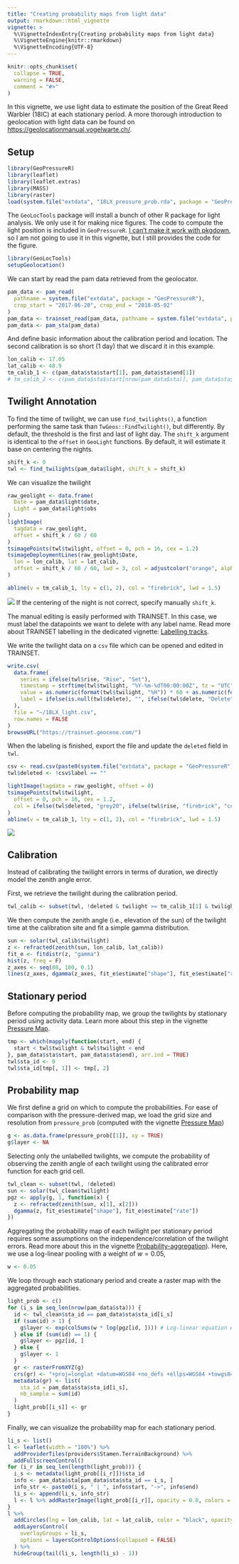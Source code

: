 ```yaml
---
title: "Creating probability maps from light data"
output: rmarkdown::html_vignette
vignette: >
  %\VignetteIndexEntry{Creating probability maps from light data}
  %\VignetteEngine{knitr::rmarkdown}
  %\VignetteEncoding{UTF-8}
---
```


```r
knitr::opts_chunk$set(
  collapse = TRUE,
  warning = FALSE,
  comment = "#>"
)
```

In this vignette, we use light data to estimate the position of the Great Reed Warbler (18IC) at each stationary period. A more thorough introduction to geolocation with light data can be found on <https://geolocationmanual.vogelwarte.ch/>.

## Setup

```r
library(GeoPressureR)
library(leaflet)
library(leaflet.extras)
library(MASS)
library(raster)
load(system.file("extdata", "18LX_pressure_prob.rda", package = "GeoPressureR"))
```

The `GeoLocTools` package will install a bunch of other R package for light analysis. We only use it for making nice figures. The code to compute the light position is included in `GeoPressureR`. [I can't make it work with pkgdown](https://github.com/Rafnuss/GeoPressureR/issues/13), so I am not going to use it in this vignette, but I still provides the code for the figure.

```r
library(GeoLocTools)
setupGeolocation()
```

We can start by read the pam data retrieved from the geolocator.

```r
pam_data <- pam_read(
  pathname = system.file("extdata", package = "GeoPressureR"),
  crop_start = "2017-06-20", crop_end = "2018-05-02"
)
pam_data <- trainset_read(pam_data, pathname = system.file("extdata", package = "GeoPressureR"))
pam_data <- pam_sta(pam_data)
```

And define basic information about the calibration period and location. The second calibration is so short (1 day) that we discard it in this example.

```r
lon_calib <- 17.05
lat_calib <- 48.9
tm_calib_1 <- c(pam_data$sta$start[1], pam_data$sta$end[1])
# tm_calib_2 <- c(pam_data$sta$start[nrow(pam_data$sta)], pam_data$sta$end[nrow(pam_data$sta)])
```

## Twilight Annotation

To find the time of twilight, we can use `find_twilights()`, a function performing the same task than `TwGeos::FindTwilight()`, but differently. By default, the threshold is the first and last of light day. The `shift_k` argument is identical to the `offset` in `GeoLight` functions. By default, it will estimate it base on centering the nights. 

```r
shift_k <- 0
twl <- find_twilights(pam_data$light, shift_k = shift_k)
```

We can visualize the twilight

```r
raw_geolight <- data.frame(
  Date = pam_data$light$date,
  Light = pam_data$light$obs
)
lightImage(
  tagdata = raw_geolight,
  offset = shift_k / 60 / 60
)
tsimagePoints(twl$twilight, offset = 0, pch = 16, cex = 1.2)
tsimageDeploymentLines(raw_geolight$Date,
  lon = lon_calib, lat = lat_calib,
  offset = shift_k / 60 / 60, lwd = 3, col = adjustcolor("orange", alpha.f = 0.5)
)

abline(v = tm_calib_1, lty = c(1, 2), col = "firebrick", lwd = 1.5)
```

![](light-map-1.png)
If the centering of the night is not correct, specify manually `shift_k`.

The manual editing is easily performed with TRAINSET. In this case, we must label the datapoints we want to delete with any label name. Read more about TRAINSET labelling in the dedicated vignette: [Labelling tracks](labelling-tracks.html).

We write the twilight data on a `csv` file which can be opened and edited in TRAINSET.

```r
write.csv(
  data.frame(
    series = ifelse(twl$rise, "Rise", "Set"),
    timestamp = strftime(twl$twilight, "%Y-%m-%dT00:00:00Z", tz = "UTC"),
    value = as.numeric(format(twl$twilight, "%H")) * 60 + as.numeric(format(twl$twilight, "%M")),
    label = ifelse(is.null(twl$delete), "", ifelse(twl$delete, "Delete", ""))
  ),
  file = "~/18LX_light.csv",
  row.names = FALSE
)
browseURL("https://trainset.geocene.com/")
```

When the labeling is finished, export the file and update the `deleted` field in `twl`.

```r
csv <- read.csv(paste0(system.file("extdata", package = "GeoPressureR"), "/18LX_light-labeled.csv"))
twl$deleted <- !csv$label == ""
```

```r
lightImage(tagdata = raw_geolight, offset = 0)
tsimagePoints(twl$twilight,
  offset = 0, pch = 16, cex = 1.2,
  col = ifelse(twl$deleted, "grey20", ifelse(twl$rise, "firebrick", "cornflowerblue"))
)
abline(v = tm_calib_1, lty = c(1, 2), col = "firebrick", lwd = 1.5)
```
![](light-map-2.png)

## Calibration

Instead of calibrating the twilight errors in terms of duration, we directly model the zenith angle error.

First, we retrieve the twilight during the calibration period.

```r
twl_calib <- subset(twl, !deleted & twilight >= tm_calib_1[1] & twilight <= tm_calib_1[2])
```

We then compute the zenith angle (i.e., elevation of the sun) of the twilight time at the calibration site and fit a simple gamma distribution.

```r
sun <- solar(twl_calib$twilight)
z <- refracted(zenith(sun, lon_calib, lat_calib))
fit_e <- fitdistr(z, "gamma")
hist(z, freq = F)
z_axes <- seq(88, 100, 0.1)
lines(z_axes, dgamma(z_axes, fit_e$estimate["shape"], fit_e$estimate["rate"]), col = "red")
```

## Stationary period

Before computing the probability map, we group the twilights by stationary period using activity data. Learn more about this step in the vignette [Pressure Map](pressure-map.html#identifying-stationary-periods).

```r
tmp <- which(mapply(function(start, end) {
  start < twl$twilight & twl$twilight < end
}, pam_data$sta$start, pam_data$sta$end), arr.ind = TRUE)
twl$sta_id <- 0
twl$sta_id[tmp[, 1]] <- tmp[, 2]
```

## Probability map

We first define a grid on which to compute the probabilities. For ease of comparison with the pressure-derived map, we load the grid size and resolution from `pressure_prob` (computed with the vignette [Pressure Map](pressure-map.html#computing-the-map-of-pressure))

```r
g <- as.data.frame(pressure_prob[[1]], xy = TRUE)
g$layer <- NA
```

Selecting only the unlabelled twilights, we compute the probability of observing the zenith angle of each twilight using the calibrated error function for each grid cell.

```r
twl_clean <- subset(twl, !deleted)
sun <- solar(twl_clean$twilight)
pgz <- apply(g, 1, function(x) {
  z <- refracted(zenith(sun, x[1], x[2]))
  dgamma(z, fit_e$estimate["shape"], fit_e$estimate["rate"])
})
```

Aggregating the probability map of each twilight per stationary period requires some assumptions on the independence/correlation of the twilight errors. Read more about this in the vignette [Probability-aggregation](probability-aggregation.html)). Here, we use a log-linear pooling with a weight of $w=0.05$,

```r
w <- 0.05
```

We loop through each stationary period and create a raster map with the aggregated probabilities.

```r
light_prob <- c()
for (i_s in seq_len(nrow(pam_data$sta))) {
  id <- twl_clean$sta_id == pam_data$sta$sta_id[i_s]
  if (sum(id) > 1) {
    g$layer <- exp(colSums(w * log(pgz[id, ]))) # Log-linear equation express in log
  } else if (sum(id) == 1) {
    g$layer <- pgz[id, ]
  } else {
    g$layer <- 1
  }
  gr <- rasterFromXYZ(g)
  crs(gr) <- "+proj=longlat +datum=WGS84 +no_defs +ellps=WGS84 +towgs84=0,0,0"
  metadata(gr) <- list(
    sta_id = pam_data$sta$sta_id[i_s],
    nb_sample = sum(id)
  )
  light_prob[[i_s]] <- gr
}
```

Finally, we can visualize the probability map for each stationary period.

```r
li_s <- list()
l <- leaflet(width = "100%") %>%
  addProviderTiles(providers$Stamen.TerrainBackground) %>%
  addFullscreenControl()
for (i_r in seq_len(length(light_prob))) {
  i_s <- metadata(light_prob[[i_r]])$sta_id
  info <- pam_data$sta[pam_data$sta$sta_id == i_s, ]
  info_str <- paste0(i_s, " | ", info$start, "->", info$end)
  li_s <- append(li_s, info_str)
  l <- l %>% addRasterImage(light_prob[[i_r]], opacity = 0.8, colors = "OrRd", group = info_str)
}
l %>%
  addCircles(lng = lon_calib, lat = lat_calib, color = "black", opacity = 1) %>%
  addLayersControl(
    overlayGroups = li_s,
    options = layersControlOptions(collapsed = FALSE)
  ) %>%
  hideGroup(tail(li_s, length(li_s) - 1))
```
